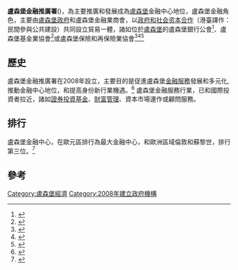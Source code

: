 {{Infobox organization
| name = 盧森堡金融推廣署
| native_name = La place financiere de Luxembourg
| native_name_lang = fr
| abbreviation = LLF
| formation = {{start date and age|df=yes|2008}}
| status = [[政府和社会资本合作|政府和社会资本合作]]
| headquarters = 盧森堡-基希貝格
| location = [[盧森堡|盧森堡]]
| key_people = 尼古拉斯．馬克基爾（Nicolas Mackel）（首席執行官）<ref>{{Cite news|url=http://paperjam.lu/news/nicolas-mackel-reconduit-a-la-tete-de-lff-0|title=Nicolas Mackel reconduit à la tête de LFF|date=2017-03-03|work=Paperjam News|access-date=2017-03-14|archive-date=2017-03-21|archive-url=https://web.archive.org/web/20170321183926/http://paperjam.lu/news/nicolas-mackel-reconduit-a-la-tete-de-lff-0|dead-url=no}}</ref>
| num_staff =
| website = {{URL|https://www.luxembourgforfinance.com/}}
}}

'''盧森堡金融推廣署'''({{lang-en|Luxembourg for Finance}})，為主要推廣和發展成為[[盧森堡|盧森堡]]金融中心地位，盧森堡金融角色，主要由[[盧森堡政治|盧森堡政府]]和盧森堡金融業商會，以[[政府和社会资本合作|政府和社会资本合作]]（港臺譯作：民間參與公共建設）共同設立貿易一體，諸如位於[[盧森堡|盧森堡]]的盧森堡銀行公會<ref>{{cite web|url=http://www.abbl.lu/|title=The Luxembourg Banker's Association home|date=2020-02-26|website=The Luxembourg Banker's Association|publisher=Communication department of The Luxembourg Banker's Association|access-date=2020-02-26|archive-date=2012-05-11|archive-url=https://www.webcitation.org/67ZyziIsE?url=http://www.abbl.lu/|dead-url=no}}</ref>、盧森堡基金業協會<ref>{{cite web |url=http://www.alfi.lu/ |title=Association of the Luxembourg Fund Industry home |author=<!--Not stated--> |date=2020-02-26 |website=Association of the Luxembourg Fund Industry |publisher=Communication department of Association of the Luxembourg Fund Industry |access-date=2020-02-26 |archive-date=2021-04-27 |archive-url=https://web.archive.org/web/20210427023902/https://www.alfi.lu/ |dead-url=no }}</ref>或盧森堡保險和再保險業協會<ref>{{cite web|url= http://www.aca.lu/|title= The Association of Insurance and Reinsurance Companies home|author= <!--Not stated-->|date= 2020-02-26|website= The Association of Insurance and Reinsurance Companies|publisher= Communication department of the Association of Insurance and Reinsurance Companies|access-date= 2020-02-26|archive-date= 2017-08-21|archive-url= https://web.archive.org/web/20170821174517/http://www.aca.lu/|dead-url= no}}</ref><ref>{{Cite web|url=http://www.gouvernement.lu/|title=gouvernement.lu // L’actualité du gouvernement du Luxembourg - Accueil|website=www.gouvernement.lu|language=fr|access-date=2017-03-14|archive-date=2011-02-26|archive-url=https://web.archive.org/web/20110226083234/http://www.gouvernement.lu/|dead-url=no}}</ref><ref>{{Cite news|url=http://www.luxembourgforfinance.com/en/about-us/luxembourg-finance/profil-luxembourg|title=PROFIL Luxembourg|work=Luxembourg for finance|access-date=2017-03-14|archive-date=2019-01-29|archive-url=https://web.archive.org/web/20190129140855/http://www.luxembourgforfinance.com/en/about-us/luxembourg-finance/profil-luxembourg|dead-url=no}}</ref>

==歷史==
盧森堡金融推廣署在2008年設立，主要目的是促進盧森堡[[金融服務|金融服務]]發展和多元化,推動金融中心地位，和提高身份新行業機遇。<ref>{{Cite news|url=http://www.luxembourg.public.lu/fr/investir/secteurs-cles/finance/acteurs-publics/index.html|title=Acteurs publics|access-date=2017-03-14|language=fr|archive-date=2019-10-30|archive-url=https://web.archive.org/web/20191030022142/http://luxembourg.public.lu/fr/investir/secteurs-cles/finance/acteurs-publics/index.html|dead-url=no}}</ref> 盧森堡金融服務行業，已和國際投資者拉近，諸如[[證券投資基金|證券投資基金]]、[[財富管理|財富管理]]、資本市場運作或顧問服務。

==排行==
盧森堡金融中心，在歐元區排行為最大金融中心，和歐洲區域倫敦和蘇黎世，排行第三位。<ref>{{Cite news|url=http://www.wort.lu/en/business/global-financial-centres-index-luxembourg-ranks-3rd-most-competitive-european-financial-centre-57062aa91bea9dff8fa75bef#|title=Global Financial Centres Index: Luxembourg ranks 3rd most competitive European financial centre|date=2016-04-07|work=Wort.lu|access-date=2017-03-14|language=en|archive-date=2017-03-16|archive-url=https://web.archive.org/web/20170316024729/http://www.wort.lu/en/business/global-financial-centres-index-luxembourg-ranks-3rd-most-competitive-european-financial-centre-57062aa91bea9dff8fa75bef|dead-url=no}}</ref>

==參考==
{{Reflist}}

{{DEFAULTSORT:Luxembourg for Finance (LLF)}}
[[Category:盧森堡經濟|Category:盧森堡經濟]]
[[Category:2008年建立政府機構|Category:2008年建立政府機構]]